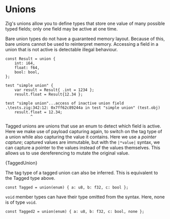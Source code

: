 

# Unions

Zig's unions allow you to define types that store one value of many possible
typed fields; only one field may be active at one time.

Bare union types do not have a guaranteed memory layout. Because of this, bare
unions cannot be used to reinterpret memory. Accessing a field in a union that
is not active is detectable illegal behaviour.

```zig
const Result = union {
    int: i64,
    float: f64,
    bool: bool,
};

test "simple union" {
    var result = Result{ .int = 1234 };
    result.float = Result{12.34 }; 
```

```
test "simple union"...access of inactive union field
.\tests.zig:342:12: 0x7ff62c89244a in test "simple union" (test.obj)
    result.float = 12.34;
           ^
```

Tagged unions are unions that use an enum to detect which field is active. Here
we make use of payload capturing again, to switch on the tag type of a union
while also capturing the value it contains. Here we use a _pointer capture_;
captured values are immutable, but with the `|*value|` syntax, we can capture a
pointer to the values instead of the values themselves. This allows us to use
dereferencing to mutate the original value.

<CodeBlock language="zig">{TaggedUnion}</CodeBlock>

The tag type of a tagged union can also be inferred. This is equivalent to the
Tagged type above.

```zig
const Tagged = union(enum) { a: u8, b: f32, c: bool };
```

`void` member types can have their type omitted from the syntax. Here, none is
of type `void`.

```zig
const Tagged2 = union(enum) { a: u8, b: f32, c: bool, none };
```
